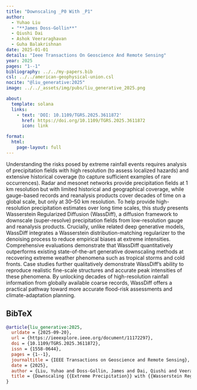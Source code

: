 ```yaml
---
title: "Downscaling _P0 With _P1"
author:
  - Yuhao Liu
  - "**James Doss-Gollin**"
  - Qiushi Dai
  - Ashok Veeraraghavan
  - Guha Balakrishnan
date: 2025-01-01
details: "Ieee Transactions On Geoscience And Remote Sensing"
year: 2025
pages: "1--1"
bibliography: ../../my-papers.bib
csl: ../../american-geophysical-union.csl
nocite: "@liu_generative:2025"
image: ../../_assets/img/pubs/liu_generative_2025.png

about:
  template: solana
  links:
    - text: 'DOI: 10.1109/TGRS.2025.3611872'
      href: https://doi.org/10.1109/TGRS.2025.3611872
      icon: link

format:
  html:
    page-layout: full
---
```


Understanding the risks posed by extreme rainfall events requires analysis of precipitation fields with high resolution (to assess localized hazards) and extensive historical coverage (to capture sufficient examples of rare occurrences). Radar and mesonet networks provide precipitation fields at 1 km resolution but with limited historical and geographical coverage, while gauge-based records and reanalysis products cover decades of time on a global scale, but only at 30–50 km resolution. To help provide high-resolution precipitation estimates over long time scales, this study presents Wasserstein Regularized Diffusion (WassDiff), a diffusion framework to downscale (super-resolve) precipitation fields from low-resolution gauge and reanalysis products. Crucially, unlike related deep generative models, WassDiff integrates a Wasserstein distribution-matching regularizer to the denoising process to reduce empirical biases at extreme intensities. Comprehensive evaluations demonstrate that WassDiff quantitatively outperforms existing state-of-the-art generative downscaling methods at recovering extreme weather phenomena such as tropical storms and cold fronts. Case studies further qualitatively demonstrate WassDiff’s ability to reproduce realistic fine-scale structures and accurate peak intensities of these phenomena. By unlocking decades of high-resolution rainfall information from globally available coarse records, WassDiff offers a practical pathway toward more accurate flood-risk assessments and climate-adaptation planning.

## BibTeX

```bibtex
@article{liu_generative:2025,
  urldate = {2025-09-20},
  url = {https://ieeexplore.ieee.org/document/11172297},
  doi = {10.1109/TGRS.2025.3611872},
  issn = {1558-0644},
  pages = {1--1},
  journaltitle = {IEEE Transactions on Geoscience and Remote Sensing},
  date = {2025},
  author = {Liu, Yuhao and Doss-Gollin, James and Dai, Qiushi and Veeraraghavan, Ashok and Balakrishnan, Guha},
  title = {Downscaling {{Extreme Precipitation}} with {{Wasserstein Regularized Diffusion}}},
}
```